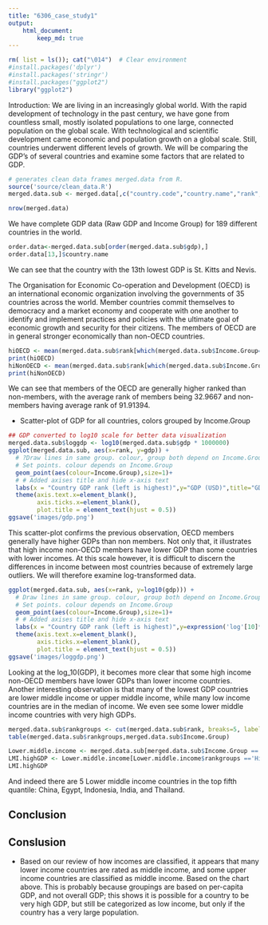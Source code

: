 ```yaml
---
title: "6306_case_study1"
output:
    html_document:
        keep_md: true
---
```


```r
rm( list = ls()); cat("\014")  # Clear environment
#install.packages('dplyr')
#install.packages('stringr')
#install.packages("ggplot2")
library("ggplot2")
```

Introduction:
We are living in an increasingly global world. With the rapid development of technology in the past century, we have gone from countless small, mostly isolated populations to one large, connected population on the global scale. With technological and scientific development came economic and population growth on a global scale. Still, countries underwent different levels of growth. We will be comparing the GDP's of several countries and examine some factors that are related to GDP. 

```r
# generates clean data frames merged.data from R.
source('source/clean_data.R')
merged.data.sub <- merged.data[,c("country.code","country.name","rank","gdp","Income.Group")]
```

```r
nrow(merged.data)
```
We have complete GDP data (Raw GDP and Income Group) for 189 different countries in the world. 

```r
order.data<-merged.data.sub[order(merged.data.sub$gdp),]
order.data[13,]$country.name
```
We can see that the country with the 13th lowest GDP is St. Kitts and Nevis. 


The Organisation for Economic Co-operation and Development (OECD) is an international economic organization involving the governments of 35 countries across the world. Member countries commit themselves to democracy and a market economy and cooperate with one another to identify and implement practices and policies with the ultimate goal of economic growth and security for their citizens.
The members of OECD are in general stronger economically than non-OECD countries. 

```r
hiOECD <- mean(merged.data.sub$rank[which(merged.data.sub$Income.Group=="High income: OECD")])
print(hiOECD)
hiNonOECD <- mean(merged.data.sub$rank[which(merged.data.sub$Income.Group=="High income: nonOECD")])
print(hiNonOECD)
```
We can see that members of the OECD are generally higher ranked than non-members, with the average rank of members being 32.9667 and non-members having average rank of 91.91394.

* Scatter-plot of GDP for all countries, colors grouped by Income.Group
```r
## GDP converted to log10 scale for better data visualization
merged.data.sub$loggdp <- log10(merged.data.sub$gdp * 1000000)
ggplot(merged.data.sub, aes(x=rank, y=gdp)) + 
  # ?Draw lines in same group. colour, group both depend on Income.Group
  # Set points. colour depends on Income.Group
  geom_point(aes(colour=Income.Group),size=1)+ 
  # # Added axises title and hide x-axis text
  labs(x = "Country GDP rank (left is highest)",y="GDP (USD)",title="GDP by Income Group") +
  theme(axis.text.x=element_blank(),
        axis.ticks.x=element_blank(),
        plot.title = element_text(hjust = 0.5))
ggsave('images/gdp.png')
```

This scatter-plot confirms the previous observation, OECD members generally have higher GDPs than non members. Not only that, it illustrates that high income non-OECD members have lower GDP than some countries with lower incomes. At this scale however, it is difficult to discern the differences in income between most countries because of extremely large outliers. We will therefore examine log-transformed data. 
```r
ggplot(merged.data.sub, aes(x=rank, y=log10(gdp))) + 
  # Draw lines in same group. colour, group both depend on Income.Group
  # Set points. colour depends on Income.Group
  geom_point(aes(colour=Income.Group),size=1)+ 
  # # Added axises title and hide x-axis text
  labs(x = "Country GDP rank (left is highest)",y=expression('log'[10]*'(GDP (USD) )'),title="GDP by Income Group") +
  theme(axis.text.x=element_blank(),
        axis.ticks.x=element_blank(), 
        plot.title = element_text(hjust = 0.5))
ggsave('images/loggdp.png')
```
Looking at the log_10(GDP), it becomes more clear that some high income non-OECD members have lower GDPs than lower income countries. Another interesting observation is that many of the lowest GDP countries are lower middle income or upper middle income, while many low income countries are in the median of income. We even see some lower middle income countries with very high GDPs.

```r
merged.data.sub$rankgroups <- cut(merged.data.sub$rank, breaks=5, labels = c("High GDP", 'Medium-High GDP', 'Medium GDP', 'Medium-Low GDP', 'Low GDP'))
table(merged.data.sub$rankgroups,merged.data.sub$Income.Group)

Lower.middle.income <- merged.data.sub[merged.data.sub$Income.Group =='Lower middle income',]
LMI.highGDP <- Lower.middle.income[Lower.middle.income$rankgroups =='High GDP',1:4]
LMI.highGDP

```
And indeed there are 5 Lower middle income countries in the top fifth quantile: China, Egypt, Indonesia, India, and Thailand.

## Conclusion

## Conslusion

* Based on our review of how incomes are classified, it appears that many lower income countries are rated as middle income, and some upper income countries are classified as middle income.  Based on the chart above.  This is probably because groupings are based on per-capita GDP, and not overall GDP; this shows it is possible for a country to be very high GDP, but still be categorized as low income, but only if the country has a very large population.
